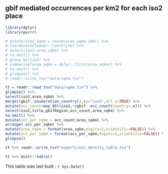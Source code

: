 ## gbif mediated occurrences per km2 for each iso2 place

```r
library(dplyr)
library(purrr)

# mutate(area_sqkm = round(area_sqkm,100)) %>% 
# CoordinateCleaner::countryref %>% 
# select(iso2,area_sqkm) %>%
# na.omit() %>% 
# group_by(iso2) %>%
# summarise(area_sqkm = dplyr::first(area_sqkm)) %>%
# na.omit() %>% 
# glimpse() %>%
# readr::write_tsv("data/sqkm.tsv")

tt = readr::read_tsv("data/sqkm.tsv") %>%
glimpse() %>% 
select(iso2,area_sqkm) %>% 
merge(rgbif::enumeration_country(),by="iso2",all.y=TRUE) %>% 
mutate(occ_count=map_dbl(iso2,~rgbif::occ_count(country=.x))) %>% 
select(iso2,title,gbifRegion,occ_count,area_sqkm) %>% 
na.omit() %>% 
mutate(occ_per_sqkm = occ_count/area_sqkm) %>%
arrange(-occ_per_sqkm) %>%
mutate(area_sqkm = format(area_sqkm,digits=1,scientific=FALSE)) %>%
mutate(occ_per_sqkm = format(occ_per_sqkm,digits=1,scientific=FALSE)) %>%
glimpse()

tt %>% readr::write_tsv("exports/occ_density_table.tsv")

```


```r
tt %>% knitr::kable()
```

This table was last built : `r Sys.Date()`

